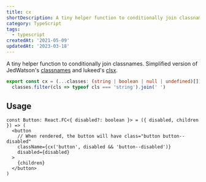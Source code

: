 ```yaml
---
title: cx
shortDescription: A tiny helper function to conditionally join classnames.
category: TypeScript
tags:
  - typescript
createdAt: '2021-05-09'
updatedAt: '2023-03-18'
---
```


A tiny helper function to conditionally join classnames. Simplified version of
JedWatson's [classnames](https://github.com/JedWatson/classnames) and lukeed's
[clsx](https://github.com/lukeed/clsx).

```ts
export const cx = (...classes: (string | boolean | null | undefined)[]) =>
  classes.filter(cls => typeof cls === 'string').join(' ')
```

## Usage

```tsx {3-4} jsKeepLines
const Button: React.FC<{ disabled?: boolean }> = ({ disabled, children }) => (
  <button
    // When rendered, the button will have class="button button--disabled"
    className={cx('button', disabled && 'button--disabled')}
    disabled={disabled}
  >
    {children}
  </button>
)
```
